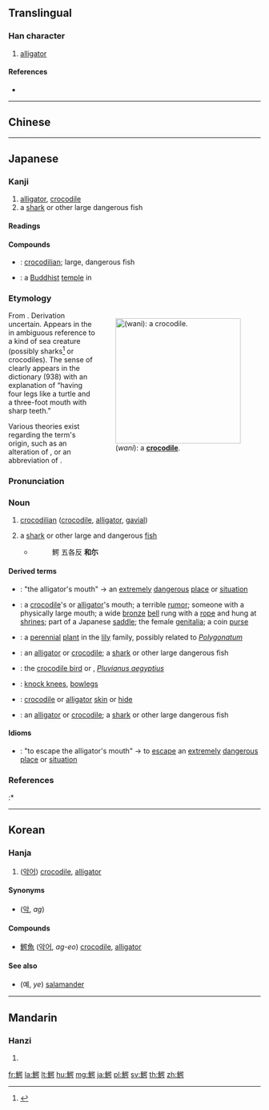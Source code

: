 {{character info/new}}
{{also|鳄}}
==Translingual==

===Han character===
{{Han char|rn=195|rad=魚|as=09|sn=20|four=|canj=NFRRS}}

# [[alligator]]

====References====
* {{Han ref|kx=1475.010|dkj=46337|dj=2006.280|hdz=74701.180|uh=9C10|ud=39952}}

----

==Chinese==
{{zh-see|鱷|v}}

----

==Japanese==

===Kanji===
{{ja-kanji|grade=uc|rs=魚09|style=s|kyu=鱷}}

# [[alligator]], [[crocodile]]
# a [[shark]] or other large dangerous fish

====Readings====
{{ja-readings
|goon=[[がく]] (gaku)
|kanon=[[がく]] (gaku)
|kun=[[わに]] (wani)
}}

====Compounds====
{{der-top|Compounds}}
* {{ja-r|鰐魚|がくぎょ}}: [[crocodilian]]; large, dangerous fish
* {{ja-r|鰐淵寺|がくえんじ}}: a {{w|Tiantai}} [[Buddhist]] [[temple]] in {{w|Shimane Prefecture}}
{{der-bottom}}

===Etymology===
<div style="float:right;">
{{wikipedia|lang=ja}}
{{wikipedia|alligator|mul=crocodile}}
[[Image:Alligator.jpg|thumb|250px|{{lang|ja|鰐}} (''wani''): a '''[[crocodile]]'''.]]
</div>
{{ja-kanjitab|yomi=k|わに}}
From {{etyl|ojp|ja|sort=わに}}.  Derivation uncertain.  Appears in the ''{{w|Kojiki}}'' in ambiguous reference to a kind of sea creature (possibly sharks<ref name="DJR">{{R:Daijirin}}</ref> or crocodiles). The sense of {{m|en|crocodile}} clearly appears in the ''{{w|Wamyō Ruijushō}}'' dictionary (938) with an explanation of “having four legs like a turtle and a three-foot mouth with sharp teeth.”

Various theories exist regarding the term's origin, such as an alteration of {{m|ja|鬼|tr=oni||demon, devil}}, or an abbreviation of {{m|ja|海主|tr=watanushi||sea master, sea god}}.

===Pronunciation===
{{ja-pron|yomi=k|わに|acc=1|acc_ref=DJR}}

===Noun===
{{ja-noun|わに}}

# [[crocodilian]] ([[crocodile]], [[alligator]], [[gavial]])
# {{lb|ja|obsolete|sort=わに}} a [[shark]] or other large and dangerous [[fish]]
#* {{RQ:Shinsen Jikyō|9|2}}
#*: 鰐 五各反 '''和尓'''

====Derived terms====
{{der-top}}
* {{ja-r|鰐の口|わに の くち}}: "the alligator's mouth" → an [[extremely]] [[dangerous]] [[place]] or [[situation]]
* {{ja-r|鰐口|わにぐち}}: a [[crocodile]]'s or [[alligator]]'s mouth; a terrible [[rumor]]; someone with a physically large mouth; a wide [[bronze]] [[bell]] rung with a [[rope]] and hung at [[shrine]]s; part of a Japanese [[saddle]]; {{qualifier|slang}} the female [[genitalia]]; {{qualifier|slang}} a coin [[purse]]
* {{ja-r|鰐口草|わにぐちそう}}: a [[perennial]] [[plant]] in the [[lily]] family, possibly related to ''[[Polygonatum]]''
* {{ja-r|鰐鮫|わにざめ}}: an [[alligator]] or [[crocodile]]; a [[shark]] or other large dangerous fish
* {{ja-r|鰐千鳥|わにちどり}}: the [[crocodile bird]] or {{w|Egyptian plover}}, ''[[Pluvianus aegyptius]]''
* {{ja-r|鰐足|わにあし}}: [[knock knee]]s, [[bowleg]]s
* {{ja-r|鰐皮|わにがわ}}: [[crocodile]] or [[alligator]] [[skin]] or [[hide]]
* {{ja-r|鰐鱶|わにぶか}}: an [[alligator]] or [[crocodile]]; a [[shark]] or other large dangerous fish
{{der-bottom}}

====Idioms====
{{der-top|Idioms}}
* {{ja-r|鰐の口を逃れる|わに の くち を のがれる}}: "to escape the alligator's mouth" → to [[escape]] an [[extremely]] [[dangerous]] [[place]] or [[situation]]
{{der-bottom}}

===References===
<references/>
:* {{R:Shinsen Jikyō}}

----

==Korean==

===Hanja===
{{ko-hanja|hangeul=악|eumhun=|rv=ak|mr=ak|y=ak}}

# ([[악어]]) [[crocodile]], [[alligator]]

====Synonyms====
* {{l|ko|鱷}} ([[악]], ''ag'')

====Compounds====
* [[鰐魚]] ([[악어]], ''ag-eo'') [[crocodile]], [[alligator]]

====See also====
* {{l|ko|鯢}} (예, ''ye'') [[salamander]]

----

==Mandarin==

===Hanzi===
{{cmn-hanzi|sim=鳄|pin=[[è]] ([[e4]]), [[xǐ]] ([[xi3]])|wg=o<sup>4</sup>, hsi<sup>3</sup>}}

# {{defn|lang=cmn|sort=魚09}}

[[fr:鰐]]
[[la:鰐]]
[[lt:鰐]]
[[hu:鰐]]
[[mg:鰐]]
[[ja:鰐]]
[[pl:鰐]]
[[sv:鰐]]
[[th:鰐]]
[[zh:鰐]]